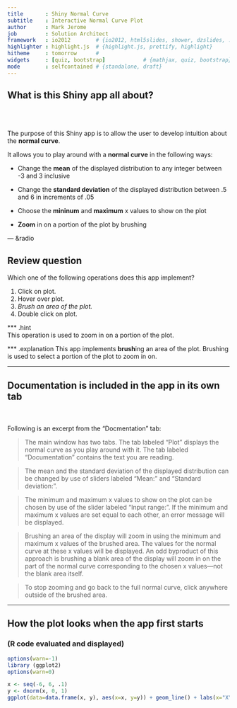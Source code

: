 ```yaml
---
title       : Shiny Normal Curve
subtitle    : Interactive Normal Curve Plot
author      : Mark Jerome
job         : Solution Architect
framework   : io2012        # {io2012, html5slides, shower, dzslides, ...}
highlighter : highlight.js  # {highlight.js, prettify, highlight}
hitheme     : tomorrow      # 
widgets     : [quiz, bootstrap]            # {mathjax, quiz, bootstrap}
mode        : selfcontained # {standalone, draft}
---
```


## What is this Shiny app all about?
<br><br>

The purpose of this Shiny app is to allow the user to develop intuition about the **normal curve**.

It allows you to play around with a **normal curve** in the following ways:

* Change the **mean** of the displayed distribution to any integer between -3 and 3 inclusive

* Change the **standard deviation** of the displayed distribution between .5 and 6 in increments of .05

* Choose the **mininum** and **maximum** x values to show on the plot

* **Zoom** in on a portion of the plot by brushing

--- &radio

## Review question

Which one of the following operations does this app implement?

1. Click on plot.
2. Hover over plot.
3. _Brush an area of the plot._
4. Double click on plot.

*** .hint
<br>This operation is used to zoom in on a portion of the plot.

*** .explanation
This app implements **brush**ing an area of the plot.  Brushing is used to select a portion of the plot to zoom in on.

---

## Documentation is included in the app in its own tab
<br><br>
Following is an excerpt from the "Docmentation" tab:

> The main window has two tabs.  The tab labeled "Plot" displays the normal curve as you play around with it.  The tab labeled "Documentation" contains the text you are reading.

> The mean and the standard deviation of the displayed distribution can be changed by use of sliders labeled "Mean:" and "Standard deviation:".

> The minimum and maximum x values to show on the plot can be chosen by use of the slider labeled "Input range:".  If the minimum and maximum x values are set equal to each other, an error message will be displayed.

> Brushing an area of the display will zoom in using the minimum and maximum x values of the brushed area.  The values for the normal curve at these x values will be displayed.  An odd byproduct of this approach is brushing a blank area of the display will zoom in on the part of
the normal curve corresponding to the chosen x values---not the blank area itself.

> To stop zooming and go back to the full normal curve, click anywhere outside of the brushed area.

---

## How the plot looks when the app first starts
### (R code evaluated and displayed)
```r
options(warn=-1)
library (ggplot2)
options(warn=0)
```
```r
x <- seq(-6, 6, .1)
y <- dnorm(x, 0, 1)
ggplot(data=data.frame(x, y), aes(x=x, y=y)) + geom_line() + labs(x="X", y="f(X)")
```

